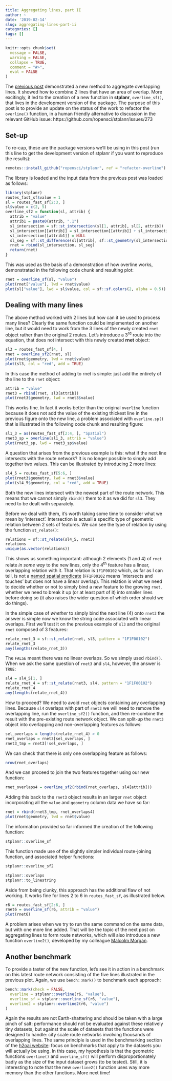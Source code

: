 ```yaml
---
title: Aggregating lines, part II
author: ~
date: '2019-02-14'
slug: aggregating-lines-part-ii
categories: []
tags: []
---
```




```r
knitr::opts_chunk$set(
  message = FALSE,
  warning = FALSE,
  collapse = TRUE,
  comment = "#>",
  eval = FALSE
)
```
The [previous post](https://www.robinlovelace.net/2018/10/27/aggregating-lines/) demonstrated a new method to aggregate overlapping lines.
It showed how to combine 2 lines that have an area of overlap.
More excitingly, it led to the creation of a new function in **stplanr**, `overline_sf()`, that lives in the development version of the package.
The purpose of this post is to provide an update on the status of the work to refactor the `overline()` function, in a human friendly alternative to discussion in the relevant GitHub issue: https://github.com/ropensci/stplanr/issues/273

## Set-up

To re-cap, these are the package versions we'll be using in this post (run this line to get the development version of stplanr if you want to reproduce the results):

```r
remotes::install_github("ropensci/stplanr", ref = "refactor-overline")
```

The library is loaded and the input data from the previous post was loaded as follows:

```r
library(stplanr)
routes_fast_sf$value = 1
sl = routes_fast_sf[2:3, ]
sl$value = c(2, 5)
overline_sf2 = function(sl, attrib) {
  attrib = "value"
  attrib1 = paste0(attrib, ".1")
  sl_intersection = sf::st_intersection(sl[1, attrib], sl[2, attrib])
  sl_intersection[[attrib]] = sl_intersection[[attrib]] + sl_intersection[[attrib1]]
  sl_intersection[[attrib1]] = NULL
  sl_seg = sf::st_difference(sl[attrib], sf::st_geometry(sl_intersection))
  rnet = rbind(sl_intersection, sl_seg)
  return(rnet)
}
```

This was used as the basis of a demonstration of how overline works, demonstrated in the following code chunk and resulting plot:

```r
rnet = overline_sf(sl, "value")
plot(rnet["value"], lwd = rnet$value)
plot(sl["value"], lwd = sl$value, col = sf::sf.colors(2, alpha = 0.5))
```


## Dealing with many lines

The above method worked with 2 lines but how can it be used to process many lines?
Clearly the same function could be implemented on another line, but it would need to work from the 3 lines of the newly created `rnet` object rather than the original 2 routes.
Let's introduce a 3^rd^ route into the equation, that does not intersect with this newly created **rnet** object:

```r
sl3 = routes_fast_sf[4, ]
rnet = overline_sf2(rnet, sl)
plot(rnet$geometry, lwd = rnet$value)
plot(sl3, col = "red", add = TRUE)
```

In this case the method of adding to rnet is simple: just add the entirety of the line to the `rnet` object:

```r
attrib = "value"
rnet3 = rbind(rnet, sl3[attrib])
plot(rnet3$geometry, lwd = rnet3$value)
```

This works fine.
In fact it works better than the original `overline` function because it does not add the value of the existing thickest line in the previous figure onto the new line, a problem associated with `overline.sp()` that is illustrated in the following code chunk and resulting figure:

```r
sl1_3 = as(routes_fast_sf[2:4, ], "Spatial")
rnet3_sp = overline(sl1_3, attrib = "value")
plot(rnet3_sp, lwd = rnet3_sp$value)
```

A question that arises from the previous example is this: what if the next line intersects with the route network?
It is no longer possible to simply add together two values.
This can be illustrated by introducing 2 more lines:

```r
sl4_5 = routes_fast_sf[5:6, ]
plot(rnet3$geometry, lwd = rnet3$value)
plot(sl4_5$geometry, col = "red", add = TRUE)
```

Both the new lines intersect with the newest part of the route network.
This means that we cannot simply `rbind()` them to it as we did for `sl3`.
They need to be dealt with separately.

Before we deal with them, it's worth taking some time to consider what we mean by 'intersect'.
Intersection is actuall a specific type of geometric relation between 2 sets of features.
We can see the type of relation by using the function `st_relate()`:

```r
relations = sf::st_relate(sl4_5, rnet3)
relations
unique(as.vector(relations))
```

This shows us something important: although 2 elements (1 and 4) of `rnet` relate *in some way* to the new lines, only the 4^th^ feature has a linear, overlapping relation with it.
That relation is `1F1F00102` which, as far as I can tell, is not a [named spatial predicate](https://en.wikipedia.org/wiki/DE-9IM#Spatial_predicates) (`FF1F00102` means 'intersects and touches' but does not have a linear overlap).
This relation is what we need to decide whether or not to simply bind a new feature to the growing `rnet`, whether we need to break it up (or at least part of it) into smaller lines before doing so (it also raises the wider question of which order should we do things).

In the simple case of *whether* to simply bind the next line (4) onto `rnet3` the answer is simple now we know the string code associated with linear overlaps.
First we'll test it on the previous example of `sl3` and the original `rnet` composed of 3 features:

```r
relate_rnet_3 = sf::st_relate(rnet, sl3, pattern = "1F1F00102")
relate_rnet_3
any(lengths(relate_rnet_3))
```

The `FALSE` meant there was no linear overlaps. So we simply used `rbind()`.
When we ask the same question of `rnet3` and `sl4`, however, the answer is `TRUE`:

```r
sl4 = sl4_5[1, ]
relate_rnet_4 = sf::st_relate(rnet3, sl4, pattern = "1F1F00102")
relate_rnet_4
any(lengths(relate_rnet_4))
```

How to proceed? We need to avoid `rnet` objects containing any overlapping lines.
Because `sl4` overlaps with part of `rnet3` we will need to remove the overlapping line, run the `overline_sf2()` function, and then re-combine the result with the pre-existing route network object.
We can split-up the `rnet3` object into overlapping and non-overlapping features as follows:

```r
sel_overlaps = lengths(relate_rnet_4) > 0
rnet_overlaps = rnet3[sel_overlaps, ]
rnet3_tmp = rnet3[!sel_overlaps, ]
```

We can check that there is only one overlapping feature as follows:

```r
nrow(rnet_overlaps)
```

And we can proceed to join the two features together using our new function:

```r
rnet_overlaps4 = overline_sf2(rbind(rnet_overlaps, sl4[attrib]))
```

Adding this back to the `rnet3` object results in an larger `rnet` object incorporating all the `value` and `geometry` column data we have so far:

```r
rnet = rbind(rnet3_tmp, rnet_overlaps4)
plot(rnet$geometry, lwd = rnet$value)
```

The information provided so far informed the creation of the following function:

```r
stplanr::overline_sf
```

This function made use of the slightly simpler individual route-joining function, and associated helper functions:

```r
stplanr::overline_sf2

stplanr::overlaps
stplanr::to_linestring
```

Aside from being clunky, this approach has the additional flaw of not working.
It works fine for lines 2 to 6 in `routes_fast_sf`, as illustrated below.

```r
r6 = routes_fast_sf[2:6, ]
rnet6 = overline_sf(r6, attrib = "value")
plot(rnet6)
```

A problem arises when we try to run the same command on the same data, but with one more line added.
That will be the topic of the next post on aggregating lines to form route networks, which will also introduce a new function `overline2()`, developed by my colleague [Malcolm Morgan](https://environment.leeds.ac.uk/transport/staff/964/dr-malcolm-morgan).

## Another benchmark

To provide a taster of the new function, let's see it in action in a benchmark on this latest route network consisting of the five lines illustrated in the previous plot.
Again, we use `bench::mark()` to benchmark each approach:

```r
bench::mark(check = FALSE,
  overline = stplanr::overline(r6, "value"),
  overline_sf = stplanr::overline_sf(r6, "value"),
  overline2 = stplanr::overline2(r6, "value")
)
```

Again the results are not Earth-shattering and should be taken with a large pinch of salt: performance should not be evaluated against these relatively tiny datasets, but against the scale of datasets that the functions were designed to handle: city scale route networks involving thousands of overlapping lines.
The same principle is used in the benchmarking section of the [h2oai website](https://h2oai.github.io/db-benchmark/): focus on benchmarks that apply to the datasets you will actually be using.
In this case, my hypothesis is that the geometric functions `overline()` and `overline_sf()` will perform disproportionately badly as the size of the input dataset grows (to be tested).
Still, it is interesting to note that the new `overline2()` function uses way more memory than the other functions.
More next time!